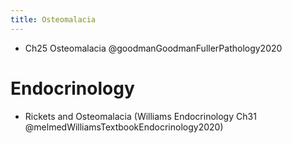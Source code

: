 ```yaml
---
title: Osteomalacia
---
```


::: {.callout title="Reading list"}

- Ch25 Osteomalacia @goodmanGoodmanFullerPathology2020

:::

# Endocrinology

- Rickets and Osteomalacia (Williams Endocrinology Ch31  @melmedWilliamsTextbookEndocrinology2020)